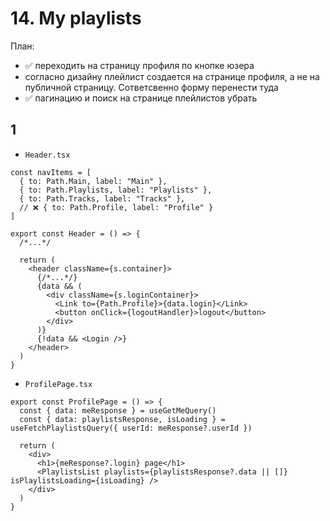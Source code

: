 # 14. My playlists

План:

- ✅ переходить на страницу профиля по кнопке юзера
- согласно дизайну плейлист создается на странице профиля, а не на публичной страницу.
  Сответсвенно форму перенести туда
- ✅ пагинацию и поиск на странице плейлистов убрать

## 1

- `Header.tsx`

```tsx filename="Header.tsx" {5, 16}
const navItems = [
  { to: Path.Main, label: "Main" },
  { to: Path.Playlists, label: "Playlists" },
  { to: Path.Tracks, label: "Tracks" },
  // ❌ { to: Path.Profile, label: "Profile" }
]

export const Header = () => {
  /*...*/

  return (
    <header className={s.container}>
      {/*...*/}
      {data && (
        <div className={s.loginContainer}>
          <Link to={Path.Profile}>{data.login}</Link>
          <button onClick={logoutHandler}>logout</button>
        </div>
      )}
      {!data && <Login />}
    </header>
  )
}
```

- `ProfilePage.tsx`

```tsx filename="ProfilePage.tsx"
export const ProfilePage = () => {
  const { data: meResponse } = useGetMeQuery()
  const { data: playlistsResponse, isLoading } = useFetchPlaylistsQuery({ userId: meResponse?.userId })

  return (
    <div>
      <h1>{meResponse?.login} page</h1>
      <PlaylistsList playlists={playlistsResponse?.data || []} isPlaylistsLoading={isLoading} />
    </div>
  )
}
```
